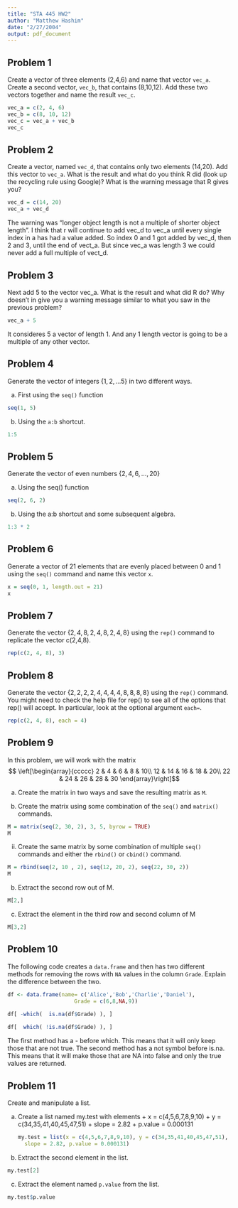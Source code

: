 ---
title: "STA 445 HW2"
author: "Matthew Hashim"
date: "2/27/2004"
output: pdf_document
---

## Problem 1

Create a vector of three elements (2,4,6) and name that vector `vec_a`. Create a second vector, `vec_b`, that contains (8,10,12). Add these two vectors together and name the result `vec_c`.

```{r}
vec_a = c(2, 4, 6)
vec_b = c(8, 10, 12)
vec_c = vec_a + vec_b
vec_c
```

## Problem 2

Create a vector, named `vec_d`, that contains only two elements (14,20). Add this vector to `vec_a`. What is the result and what do you think R did (look up the recycling rule using Google)? What is the warning message that R gives you?

```{r}
vec_d = c(14, 20)
vec_a + vec_d
```
The warning was "longer object length is not a multiple of shorter object length".
I think that r will continue to add vec_d to vec_a until every single index in a has had a value added. So index 0 and 1 got added by vec_d, then 2 and 3, until the end of vect_a. But since vec_a was length 3 we could never add a full multiple of vect_d.

## Problem 3

Next add 5 to the vector vec_a. What is the result and what did R do? Why doesn't in give you a warning message similar to what you saw in the previous problem?

```{r}
vec_a + 5
```

It consideres 5 a vector of length 1. And any 1 length vector is going to be a multiple of any other vector.

## Problem 4

Generate the vector of integers $\left\{ 1,2,\dots5\right\}$ in two different ways. 

a.  First using the `seq()` function

```{r}
seq(1, 5)
```

b. Using the `a:b` shortcut.

```{r}
1:5
```

## Problem 5

Generate the vector of even numbers $\left\{ 2,4,6,\dots,20\right\}$ 

a. Using the seq() function

```{r}
seq(2, 6, 2)
```

b. Using the a:b shortcut and some subsequent algebra. 

```{r}
1:3 * 2
```

## Problem 6

Generate a vector of 21 elements that are evenly placed between 0 and 1 using the `seq()` command and name this vector `x`. 

```{r}
x = seq(0, 1, length.out = 21)
x
```


## Problem 7

Generate the vector $\left\{ 2,4,8,2,4,8,2,4,8\right\}$ using the `rep()` command to replicate the vector c(2,4,8). 
  
```{r}
rep(c(2, 4, 8), 3)
```

## Problem 8
Generate the vector $\left\{ 2,2,2,2,4,4,4,4,8,8,8,8\right\}$
using the `rep()` command. You might need to check the help file for rep() to see all of the options that rep() will accept. In particular, look at the optional argument `each=`.
  
```{r}
rep(c(2, 4, 8), each = 4)
```
  
## Problem 9 

In this problem, we will work with the matrix 
$$ \left[\begin{array}{ccccc}
    2 & 4 & 6 & 8 & 10\\
    12 & 14 & 16 & 18 & 20\\
    22 & 24 & 26 & 28 & 30
    \end{array}\right]$$
    
a.  Create the matrix in two ways and save the resulting matrix as `M`.

i. Create the matrix using some combination of the `seq()` and `matrix()` commands.

```{r}
M = matrix(seq(2, 30, 2), 3, 5, byrow = TRUE)
M
```

ii. Create the same matrix by some combination of multiple `seq()` commands and either the `rbind()` or `cbind()` command.

```{r}
M = rbind(seq(2, 10 , 2), seq(12, 20, 2), seq(22, 30, 2))
M
```

b. Extract the second row out of M.

```{r}
M[2,]
```

c. Extract the element in the third row and second column of M

```{r}
M[3,2]
```

## Problem 10 

The following code creates a `data.frame` and then has two different methods for removing the rows with `NA` values in the column `Grade`. Explain the difference between the two.

```{r, eval=FALSE}
df <- data.frame(name= c('Alice','Bob','Charlie','Daniel'),
                     Grade = c(6,8,NA,9))
    
df[ -which(  is.na(df$Grade) ), ]

df[  which( !is.na(df$Grade) ), ]
```

The first method has a - before which. This means that it will only keep those that are not true.
The second method has a not symbol before is.na. This means that it will make those that are NA into false and only the true values are returned.

## Problem 11 

Create and manipulate a list.

a.  Create a list named my.test with elements
        + x = c(4,5,6,7,8,9,10)
        + y = c(34,35,41,40,45,47,51)
        + slope = 2.82
        + p.value = 0.000131
```{r}
my.test = list(x = c(4,5,6,7,8,9,10), y = c(34,35,41,40,45,47,51),
  slope = 2.82, p.value = 0.000131)
```

b.  Extract the second element in the list.

```{r}
my.test[2]
```

c.  Extract the element named `p.value` from the list.

```{r}
my.test$p.value
```



